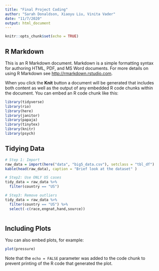 ```yaml
---
title: "Final Project Coding"
author: "Sarah Donaldson, Xiaoyu Liu, Vinita Vader"
date: "11/7/2020"
output: html_document
---
```


```r
knitr::opts_chunk$set(echo = TRUE)

```

## R Markdown

This is an R Markdown document. Markdown is a simple formatting syntax for authoring HTML, PDF, and MS Word documents. For more details on using R Markdown see <http://rmarkdown.rstudio.com>.

When you click the **Knit** button a document will be generated that includes both content as well as the output of any embedded R code chunks within the document. You can embed an R code chunk like this:

```r

library(tidyverse)
library(rio)
library(here)
library(janitor)
library(papaja)
library(tinytex)
library(knitr)
library(psych)
```

## Tidying Data

```r
# Step 1: Import
raw_data = import(here("data", "big5_data.csv"), setclass = "tbl_df")
kable(head(raw_data), caption = "Brief look at the dataset" )

# Step2: Use ONLY US cases
tidy_data = raw_data %>% 
  filter(country == "US")

# Step3: Remove outliers 
tidy_data = raw_data %>% 
  filter(country == "US") %>% 
  select(-c(race,engnat,hand,source))
  

```

## Including Plots

You can also embed plots, for example:

```r
plot(pressure)
```

Note that the `echo = FALSE` parameter was added to the code chunk to prevent printing of the R code that generated the plot.
